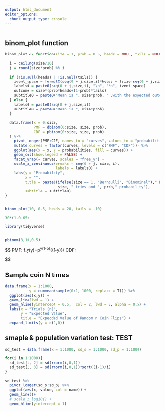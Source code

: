 ```yaml
---
output: html_document
editor_options: 
  chunk_output_type: console
---
```



```r


```

## binom_plot function

```r
binom_plot <- function(size = 1, prob = 0.5, heads = NULL, tails = NULL){
  
  i = ceiling(size/16)
  j = round(size*prob) %% i
  
  if (!is.null(heads) | !is.null(tails)) {
    ivent_space = formatC(seq(0 + j,size,i)*heads + (size-seq(0 + j,size,i))*tails)
    labels0 = paste0(seq(0 + j,size,i), "\n", "\n", ivent_space)
    outcome = size*(prob*heads+(1-prob)*tails)
    subtitle0 = paste0("Mean is ", size*prob, " ,with the expected outcome of ", outcome)
  } else {
    labels0 = paste0(seq(0 + j,size,i))
    subtitle0 = paste0("Mean is ", size*prob)
  }
  
  data.frame(x = 0:size, 
             PMF = dbinom(0:size, size, prob),
             CDF = pbinom(0:size, size, prob)
  ) %>% 
    pivot_longer(PMF:CDF, names_to = "curves", values_to = "probabilities") %>% 
    mutate(curves = factor(curves, levels = c("PMF", "CDF"))) %>% 
    ggplot(aes(x = x, y = probabilities, fill = curves)) +
    geom_col(show.legend = FALSE) +
    facet_wrap(~ curves, scales = "free_y") +
    scale_x_continuous(breaks = seq(0 + j, size, i),
                       labels = labels0) +
    labs(y = "Probability",
         x = "",
         title = paste0(ifelse(size == 1, "Bernoulli", "Binominal")," Distribution with ",
                        size, " tries and ", prob," probability"),
         subtitle = subtitle0)
}


binom_plot(10, 0.5, heads = 20, tails = -10)

30*(1-0.65)

library(tidyverse)


pbinom(3,10,0.5)


```


$$
PMF: f_y(y)=p^y(1-p)^{(1-y)}\\
CDF: 

$$

## Sample coin N times

```r
data.frame(x = 1:1000,
           y = cummean(sample(0:1, 1000, replace = T))) %>% 
  ggplot(aes(x,y)) +
  geom_line(lwd = 1) +
  geom_hline(yintercept = 0.5,  col = 2, lwd = 2, alpha = 0.5) +
  labs(x = "Trials (n)",
       y = "Expected Value",
       title = "Expecded Value of Random n Coin Flips") +
  expand_limits(y = c(1,0))
```

## smaple & population variation test: TEST

```r
sd_test = data.frame(x = 1:1000, sd_s = 1:1000, sd_p = 1:1000)

for(i in 1:1000){
  sd_test[i, 2] = sd(rnorm(i,0,1))
  sd_test[i, 3] = sd(rnorm(i,0,1))*sqrt((i-1)/i)
}

sd_test %>% 
  pivot_longer(sd_s:sd_p) %>% 
  ggplot(aes(x, value, col = name)) +
  geom_line()+
  # scale_x_log10() +
  geom_hline(yintercept = 1)
```





